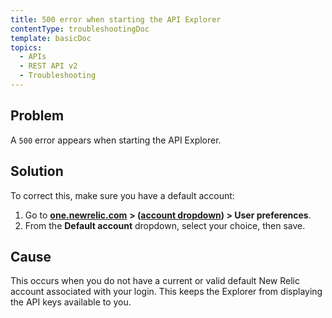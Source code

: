 ```yaml
---
title: 500 error when starting the API Explorer
contentType: troubleshootingDoc
template: basicDoc
topics:
  - APIs
  - REST API v2
  - Troubleshooting
---
```


## Problem

A `500` error appears when starting the API Explorer.

## Solution

To correct this, make sure you have a default account:

1. Go to [**one.newrelic.com**](http://one.newrelic.com/) **> ([account dropdown](/docs/using-new-relic/welcome-new-relic/getting-started/glossary#account-dropdown)) > User preferences**.
2. From the **Default account** dropdown, select your choice, then save.

## Cause

This occurs when you do not have a current or valid default New Relic account associated with your login. This keeps the Explorer from displaying the API keys available to you.
